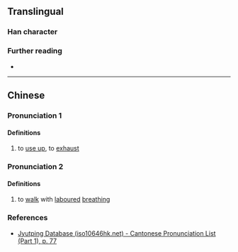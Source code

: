 {{character info}}
==Translingual==

===Han character===
{{Han char|rn=30|rad=口|as=04|sn=7|four=|canj=ROK|ids=⿰口攵}}

===Further reading===
* {{Han ref|kx=0181.191|hdz=10590.031|uh=545A|ud=21594}}

----

==Chinese==
{{zh-forms}}

===Pronunciation 1===
{{zh-pron
|m=huá
|m-s=
|dg=
|c=mui4
|c-t=
|g=
|h=pfs=
|j=
|mb=
|md=
|mn=
|mn-t=
|w=
|x=
|mc=y
|oc=y
|cat=v
}}

====Definitions====
{{head|zh|Han character}}

# to [[use up]], to [[exhaust]]

===Pronunciation 2===
{{zh-pron
|m=qì
|m-s=
|dg=
|c=mui4
|c-t=
|g=
|h=pfs=
|j=
|mb=
|md=
|mn=
|mn-t=
|w=
|x=
|mc=y
|oc=y
|cat=v
}}

====Definitions====
{{head|zh|Han character}}

# to [[walk]] with [[laboured]] [[breathing]]

===References===
* [http://www.iso10646hk.net/jp/document/download.jsp Jyutping Database (iso10646hk.net) - Cantonese Pronunciation List (Part 1), p. 77]